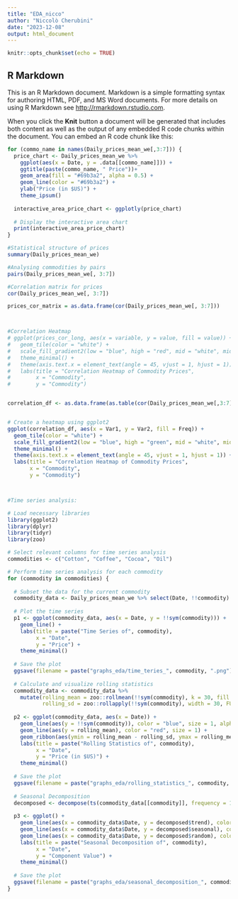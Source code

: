 ```yaml
---
title: "EDA_nicco"
author: "Niccolò Cherubini"
date: "2023-12-08"
output: html_document
---
```


```r
knitr::opts_chunk$set(echo = TRUE)
```

## R Markdown

This is an R Markdown document. Markdown is a simple formatting syntax for authoring HTML, PDF, and MS Word documents. For more details on using R Markdown see <http://rmarkdown.rstudio.com>.

When you click the **Knit** button a document will be generated that includes both content as well as the output of any embedded R code chunks within the document. You can embed an R code chunk like this:



```r

for (commo_name in names(Daily_prices_mean_we[,3:7])) {
  price_chart <- Daily_prices_mean_we %>%
    ggplot(aes(x = Date, y = .data[[commo_name]])) +
    ggtitle(paste(commo_name, " Price"))+
    geom_area(fill = "#69b3a2", alpha = 0.5) +
    geom_line(color = "#69b3a2") +
    ylab("Price (in $US)") +
    theme_ipsum()
    
  interactive_area_price_chart <- ggplotly(price_chart)
  
  # Display the interactive area chart
  print(interactive_area_price_chart)
}

```


```r
#Statistical structure of prices
summary(Daily_prices_mean_we)

#Analysing commodities by pairs
pairs(Daily_prices_mean_we[, 3:7])

#Correlation matrix for prices
cor(Daily_prices_mean_we[, 3:7])

prices_cor_matrix = as.data.frame(cor(Daily_prices_mean_we[, 3:7]))



#Correlation Heatmap 
# ggplot(prices_cor_long, aes(x = variable, y = value, fill = value)) +
#   geom_tile(color = "white") +
#   scale_fill_gradient2(low = "blue", high = "red", mid = "white", midpoint = 0, limit = c(-1, 1), space = "Lab", name="Correlation") +
#   theme_minimal() +
#   theme(axis.text.x = element_text(angle = 45, vjust = 1, hjust = 1)) +
#   labs(title = "Correlation Heatmap of Commodity Prices",
#        x = "Commodity",
#        y = "Commodity")


correlation_df <- as.data.frame(as.table(cor(Daily_prices_mean_we[,3:7])))


# Create a heatmap using ggplot2
ggplot(correlation_df, aes(x = Var1, y = Var2, fill = Freq)) +
  geom_tile(color = "white") +
  scale_fill_gradient2(low = "blue", high = "green", mid = "white", midpoint = 0, limit = c(-1, 1), space = "Lab", name="Correlation") +
  theme_minimal() +
  theme(axis.text.x = element_text(angle = 45, vjust = 1, hjust = 1)) +
  labs(title = "Correlation Heatmap of Commodity Prices",
       x = "Commodity",
       y = "Commodity")




```


```r
#Time series analysis:

# Load necessary libraries
library(ggplot2)
library(dplyr)
library(tidyr)
library(zoo)

# Select relevant columns for time series analysis
commodities <- c("Cotton", "Coffee", "Cocoa", "Oil")

# Perform time series analysis for each commodity
for (commodity in commodities) {
  
  # Subset the data for the current commodity
  commodity_data <- Daily_prices_mean_we %>% select(Date, !!commodity)
  
  # Plot the time series
  p1 <- ggplot(commodity_data, aes(x = Date, y = !!sym(commodity))) +
    geom_line() +
    labs(title = paste("Time Series of", commodity),
         x = "Date",
         y = "Price") +
    theme_minimal()
  
  # Save the plot
  ggsave(filename = paste("graphs_eda/time_teries_", commodity, ".png"), plot = p1, bg = "white", device = "png")
  
  # Calculate and visualize rolling statistics
  commodity_data <- commodity_data %>%
    mutate(rolling_mean = zoo::rollmean(!!sym(commodity), k = 30, fill = NA),
           rolling_sd = zoo::rollapply(!!sym(commodity), width = 30, FUN = sd, fill = NA))
  
  p2 <- ggplot(commodity_data, aes(x = Date)) +
    geom_line(aes(y = !!sym(commodity)), color = "blue", size = 1, alpha = 0.7) +
    geom_line(aes(y = rolling_mean), color = "red", size = 1) +
    geom_ribbon(aes(ymin = rolling_mean - rolling_sd, ymax = rolling_mean + rolling_sd), fill = "white", alpha = 0.2) +
    labs(title = paste("Rolling Statistics of", commodity),
         x = "Date",
         y = "Price (in $US)") +
    theme_minimal()
  
  # Save the plot
  ggsave(filename = paste("graphs_eda/rolling_statistics_", commodity, ".png"), plot = p2, bg = "white", device = "png")
  
  # Seasonal Decomposition
  decomposed <- decompose(ts(commodity_data[[commodity]], frequency = 12))  # Assuming monthly data
  
  p3 <- ggplot() +
    geom_line(aes(x = commodity_data$Date, y = decomposed$trend), color = "blue", size = 1, alpha = 0.7) +
    geom_line(aes(x = commodity_data$Date, y = decomposed$seasonal), color = "red", size = 1) +
    geom_line(aes(x = commodity_data$Date, y = decomposed$random), color = "green", size = 1) +
    labs(title = paste("Seasonal Decomposition of", commodity),
         x = "Date",
         y = "Component Value") +
    theme_minimal()
  
  # Save the plot
  ggsave(filename = paste("graphs_eda/seasonal_decomposition_", commodity, ".png"), plot = p3, bg = "white", device = "png")
}



```

